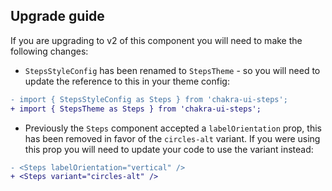 ## Upgrade guide

If you are upgrading to v2 of this component you will need to make the
following changes: &nbsp;&nbsp;

- `StepsStyleConfig` has been renamed to `StepsTheme` - so you will need to update the reference to this in your theme config:

```diff
- import { StepsStyleConfig as Steps } from 'chakra-ui-steps';
+ import { StepsTheme as Steps } from 'chakra-ui-steps';
```

- Previously the `Steps` component accepted a `labelOrientation` prop, this has been removed in favor of the `circles-alt` variant. If you were using this prop you will need to update your code to use the variant instead:

```diff
- <Steps labelOrientation="vertical" />
+ <Steps variant="circles-alt" />
```
